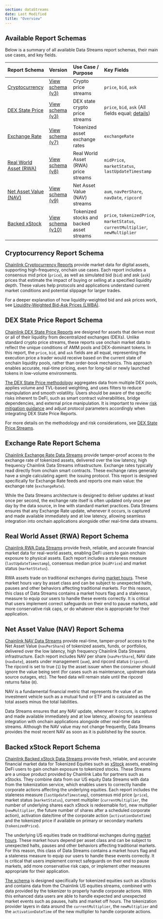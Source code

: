 ```yaml
---
section: dataStreams
date: Last Modified
title: "Overview"
---
```



<DataStreams section="dsNotes" />

<ReportSchemaTabs />

## Available Report Schemas

Below is a summary of all available Data Streams report schemas, their main use cases, and key fields.

| Report Schema                                                 | Version                                    | Use Case / Purpose                        | Key Fields                                                                                                                  |
| :------------------------------------------------------------ | :----------------------------------------- | :---------------------------------------- | :-------------------------------------------------------------------------------------------------------------------------- |
| [Cryptocurrency](#cryptocurrency-report-schema)               | [View schema (v3)](./report-schema-v3)     | Crypto price streams                      | `price`, `bid`, `ask`                                                                                                       |
| [DEX State Price](#dex-state-price-report-schema)             | [View schema (v3)](./report-schema-v3-dex) | DEX state crypto price streams            | `price`, `bid`, `ask` (All fields equal; [details](../concepts/dex-state-price-streams#how-to-use-dex-state-price-streams)) |
| [Exchange Rate](#exchange-rate-report-schema)                 | [View schema (v7)](./report-schema-v7)     | Tokenized asset exchange rates            | `exchangeRate`                                                                                                              |
| [Real World Asset (RWA)](#real-world-asset-rwa-report-schema) | [View schema (v8)](./report-schema-v8)     | Real World Asset (RWA) price streams      | `midPrice`, `marketStatus`, `lastUpdateTimestamp`                                                                           |
| [Net Asset Value (NAV)](#net-asset-value-nav-report-schema)   | [View schema (v9)](./report-schema-v9)     | Net Asset Value (NAV) streams             | `aum`, `navPerShare`, `navDate`, `ripcord`                                                                                  |
| [Backed xStock](#backed-xstock-report-schema)                 | [View schema (v10)](./report-schema-v10)   | Tokenized stocks and backed asset streams | `price`, `tokenizedPrice`, `marketStatus`, `currentMultiplier`, `newMultiplier`                                             |

## Cryptocurrency Report Schema

[Chainlink Cryptocurrency Reports](./report-schema-v3) provide market data for digital assets, supporting high-frequency, onchain use cases. Each report includes a consensus mid price (`price`), as well as simulated bid (`bid`) and ask (`ask`) prices that estimate the impact of buying or selling at a specified liquidity depth. These values help protocols and applications understand current market conditions and potential slippage for larger trades.

For a deeper explanation of how liquidity-weighted bid and ask prices work, see [Liquidity-Weighted Bid-Ask Prices (LWBA)](../concepts/liquidity-weighted-prices).

## DEX State Price Report Schema

[Chainlink DEX State Price Reports](./report-schema-v3-dex) are designed for assets that derive most or all of their liquidity from decentralized exchanges (DEXs). Unlike standard crypto price streams, these reports use onchain market data to reflect the unique conditions of AMM pools and DEX-dominant tokens. In this report, the `price`, `bid`, and `ask` fields are all equal, representing the execution price a trader would receive based on the current state of onchain liquidity pools, rather than order-book mechanics. This approach enables accurate, real-time pricing, even for long-tail or newly launched tokens in low-volume environments.

[The DEX State Price methodology](/data-streams/concepts/dex-state-price-streams#high-level-outline-of-the-dex-state-price-methodology) aggregates data from multiple DEX pools, applies volume and TVL-based weighting, and uses filters to reduce manipulation and smooth volatility. Users should be aware of the specific risks inherent to DeFi, such as smart contract vulnerabilities, bridge dependencies, and external price manipulation. It is important to review [risk mitigation guidance](/data-streams/concepts/dex-state-price-streams#risk-mitigation) and adjust protocol parameters accordingly when integrating DEX State Price Reports.

For more details on the methodology and risk considerations, see [DEX State Price Streams](../concepts/dex-state-price-streams).

## Exchange Rate Report Schema

[Chainlink Exchange Rate Data Streams](./report-schema-v7) provide tamper-proof access to the exchange rate of tokenized assets, delivered over the low latency, high frequency Chainlink Data Streams infrastructure. Exchange rates typically read directly from onchain smart contracts. These exchange rates generally have a single calculating agent: the issuing protocol. This report is designed specifically for Exchange Rate feeds and reports one main value: the exchange rate (`exchangeRate`).

While the Data Streams architecture is designed to deliver updates at least once per second, the exchange rate itself is often updated only once per day by the data source, in line with standard market practices. Data Streams ensures that any Exchange Rate update, whenever it occurs, is captured and made available immediately and at low latency, allowing seamless integration into onchain applications alongside other real-time data streams.

## Real World Asset (RWA) Report Schema

[Chainlink RWA Data Streams](./report-schema-v8) provide fresh, reliable, and accurate financial market data for real-world assets, enabling DeFi users to gain onchain exposure to physical assets. Each report includes a staleness measure (`lastUpdateTimestamp`), consensus median price (`midPrice`) and market status (`marketStatus`).

RWA assets trade on traditional exchanges during [market hours](../market-hours). These market hours vary by asset class and can be subject to unexpected halts, pauses and other behaviors affecting traditional markets. For this reason, this class of Data Streams contains a market hours flag and a staleness measure to equip our users to handle these events correctly. It is critical that users implement correct safeguards on their end to pause markets, add more conservative risk caps, or do whatever else is appropriate for their application.

## Net Asset Value (NAV) Report Schema

[Chainlink NAV Data Streams](./report-schema-v9) provide real-time, tamper-proof access to the Net Asset Value (`navPerShare`) of tokenized assets, funds, or portfolios, delivered over the low latency, high frequency Chainlink Data Streams infrastructure. Each report includes NAV per share (`navPerShare`), NAV date (`navDate`), assets under management (`aum`), and ripcord status (`ripcord`). The ripcord is set to true (`1`) by the asset issuer when the consumer should ignore the value being sent (for cases such as maintenance, upstream data source outages, etc). The feed data will remain stale until the ripcord returns false (`0`).

NAV is a fundamental financial metric that represents the value of an investment vehicle such as a mutual fund or ETF and is calculated as the total assets minus the total liabilities.

Data Streams ensures that any NAV update, whenever it occurs, is captured and made available immediately and at low latency, allowing for seamless integration with onchain applications alongside other real-time data streams. Although the NAV value may not change frequently, Data Streams provides the most recent NAV as soon as it is published by the source.

## Backed xStock Report Schema

[Chainlink Backed xStock Data Streams](./report-schema-v10) provide fresh, reliable, and accurate financial market data for Tokenized Equities such as [xStock](https://xstocks.com/us) assets, enabling DeFi users to gain onchain exposure to tokenized stocks. These Streams are a unique product provided by Chainlink Labs for partners such as xStocks. They combine data from our US equity Data Streams with data from the tokenization service, which enables users to correctly handle corporate actions affecting the underlying equities. Each report includes the staleness measure (`lastUpdateTimestamp`), consensus mid price (`price`), market status (`marketStatus`), current multiplier (`currentMultiplier`, the number of underlying shares each xStock is redeemable for), new multiplier (`newMultiplier`, the future number of shares after a scheduled corporate action), activation date/time of the corporate action (`activationDateTime`) and the tokenized price if available on primary or secondary markets (`tokenizedPrice`).

The underlying US equities trade on traditional exchanges during [market hours](../market-hours). These market hours depend per asset class and can be subject to unexpected halts, pauses and other behaviors affecting traditional markets. For this reason, this class of Data Streams contains a market hours flag and a staleness measure to equip our users to handle these events correctly. It is critical that users implement correct safeguards on their end to pause markets, add more conservative risk caps, or implement other measures appropriate for their application.

[The schema](./report-schema-v10) is designed specifically for tokenized equities such as xStocks and contains data from the Chainlink US equities streams, combined with data provided by the tokenizer to properly handle corporate actions. With this enhanced data users are able to handle expected and unexpected market events such as pauses, halts and market off hours. The tokenization provider layers in data around the `currentMultiplier`, the `newMultiplier` and the `activationDateTime` of the new multiplier to handle corporate actions.
